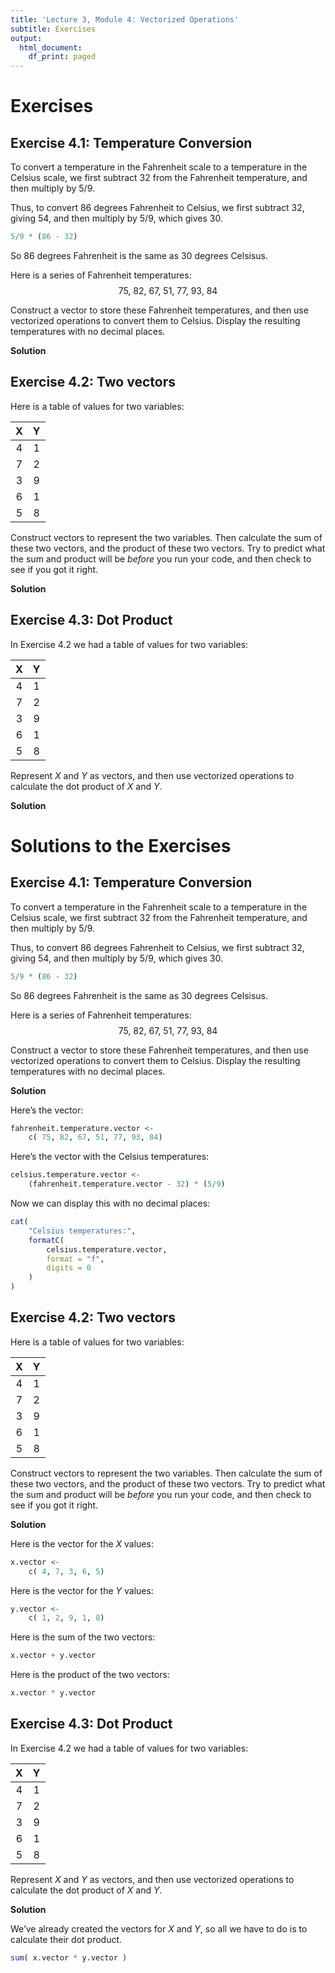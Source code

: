 ```yaml
---
title: 'Lecture 3, Module 4: Vectorized Operations'
subtitle: Exercises
output:
  html_document:
    df_print: paged
---
```



# Exercises

## Exercise 4.1: Temperature Conversion

To convert a temperature in the Fahrenheit scale to a temperature in the Celsius scale, we first subtract 32 from the Fahrenheit temperature, and then multiply by 5/9.

Thus, to convert 86 degrees Fahrenheit to Celsius, we first subtract 32, giving 54, and then multiply by 5/9, which gives 30.
```r
5/9 * (86 - 32)
```

So 86 degrees Fahrenheit is the same as 30 degrees Celsisus.

Here is a series of Fahrenheit temperatures:
$$
75,\ 82,\ 67,\ 51,\ 77,\ 93,\ 84
$$

Construct a vector to store these Fahrenheit temperatures, and then use vectorized operations to convert them to Celsius. Display the resulting temperatures with no decimal places.

**Solution**




## Exercise 4.2: Two vectors

Here is a table of values for two variables:

| X | Y |
|:-:|:-:|
| 4 | 1 |
| 7 | 2 |
| 3 | 9 |
| 6 | 1 |
| 5 | 8 |

Construct vectors to represent the two variables. Then calculate the sum of these two vectors, and the product of these two vectors. Try to predict what the sum and product will be *before* you run your code, and then check to see if you got it right.

**Solution**



## Exercise 4.3: Dot Product

In Exercise 4.2 we had a table of values for two variables:

| X | Y |
|:-:|:-:|
| 4 | 1 |
| 7 | 2 |
| 3 | 9 |
| 6 | 1 |
| 5 | 8 |

Represent $X$ and $Y$ as vectors, and then use vectorized operations to calculate the dot product of $X$ and $Y$.

**Solution**




# Solutions to the Exercises


## Exercise 4.1: Temperature Conversion

To convert a temperature in the Fahrenheit scale to a temperature in the Celsius scale, we first subtract 32 from the Fahrenheit temperature, and then multiply by 5/9.

Thus, to convert 86 degrees Fahrenheit to Celsius, we first subtract 32, giving 54, and then multiply by 5/9, which gives 30.
```r
5/9 * (86 - 32)
```

So 86 degrees Fahrenheit is the same as 30 degrees Celsisus.

Here is a series of Fahrenheit temperatures:
$$
75,\ 82,\ 67,\ 51,\ 77,\ 93,\ 84
$$

Construct a vector to store these Fahrenheit temperatures, and then use vectorized operations to convert them to Celsius. Display the resulting temperatures with no decimal places.

**Solution**

Here's the vector:
```r
fahrenheit.temperature.vector <-
    c( 75, 82, 67, 51, 77, 93, 84)
```

Here's the vector with the Celsius temperatures:
```r
celsius.temperature.vector <-
    (fahrenheit.temperature.vector - 32) * (5/9)
```

Now we can display this with no decimal places:
```r
cat(
    "Celsius temperatures:",
    formatC(
        celsius.temperature.vector,
        format = "f",
        digits = 0
    )
)
```





## Exercise 4.2: Two vectors

Here is a table of values for two variables:

| X | Y |
|:-:|:-:|
| 4 | 1 |
| 7 | 2 |
| 3 | 9 |
| 6 | 1 |
| 5 | 8 |

Construct vectors to represent the two variables. Then calculate the sum of these two vectors, and the product of these two vectors. Try to predict what the sum and product will be *before* you run your code, and then check to see if you got it right.

**Solution**

Here is the vector for the $X$ values:
```r
x.vector <-
    c( 4, 7, 3, 6, 5)
```


Here is the vector for the $Y$ values:
```r
y.vector <-
    c( 1, 2, 9, 1, 8)
```


Here is the sum of the two vectors:
```r
x.vector + y.vector
```


Here is the product of the two vectors:
```r
x.vector * y.vector
```



## Exercise 4.3: Dot Product

In Exercise 4.2 we had a table of values for two variables:

| X | Y |
|:-:|:-:|
| 4 | 1 |
| 7 | 2 |
| 3 | 9 |
| 6 | 1 |
| 5 | 8 |

Represent $X$ and $Y$ as vectors, and then use vectorized operations to calculate the dot product of $X$ and $Y$.

**Solution**

We've already created the vectors for $X$ and $Y$, so all we have to do is to calculate their dot product.
```r
sum( x.vector * y.vector )
```


























































